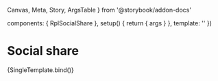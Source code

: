   Canvas,
  Meta,
  Story,
  ArgsTable
} from '@storybook/addon-docs'

  components: { RplSocialShare },
  setup() {
    return { args }
  },
  template: '<RplSocialShare v-bind="args" />'
})

<Meta title='Components/Navigation/Social share' component={RplSocialShare} />

# Social share

<ArgsTable of={RplSocialShare} />

<Canvas>
  <Story
    name='Social share'
    play={a11yStoryCheck}
    args={{
      networks: ['facebook', 'twitter', 'linkedin'],
      page: {
        title: 'Sample page title',
        url: 'https://sample.page.link'
      }
    }}
  >
    {SingleTemplate.bind()}
  </Story>
</Canvas>
